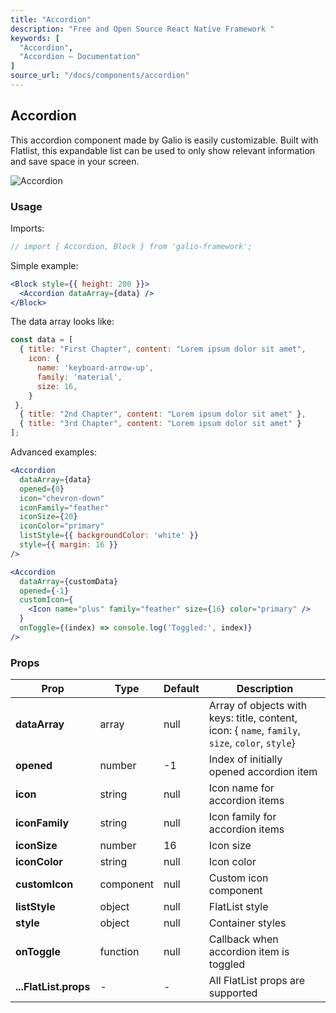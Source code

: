 ```yaml
---
title: "Accordion"
description: "Free and Open Source React Native Framework "
keywords: [
  "Accordion",
  "Accordion – Documentation"
]
source_url: "/docs/components/accordion"
---
```


## Accordion

This accordion component made by Galio is easily customizable. Built with Flatlist, this expandable list can be used to only show relevant information and save space in your screen.

![Accordion](/img/docs/accordion/accordion.gif)

### Usage

Imports:

```jsx
// import { Accordion, Block } from 'galio-framework';
```

Simple example:

```jsx
<Block style={{ height: 200 }}>
  <Accordion dataArray={data} />
</Block>
```

The data array looks like:

```jsx
const data = [
  { title: "First Chapter", content: "Lorem ipsum dolor sit amet", 
    icon: {
      name: 'keyboard-arrow-up',
      family: 'material',
      size: 16,
    } 
 },
  { title: "2nd Chapter", content: "Lorem ipsum dolor sit amet" },
  { title: "3rd Chapter", content: "Lorem ipsum dolor sit amet" }
];
```

Advanced examples:

```jsx
<Accordion
  dataArray={data}
  opened={0}
  icon="chevron-down"
  iconFamily="feather"
  iconSize={20}
  iconColor="primary"
  listStyle={{ backgroundColor: 'white' }}
  style={{ margin: 16 }}
/>

<Accordion
  dataArray={customData}
  opened={-1}
  customIcon={
    <Icon name="plus" family="feather" size={16} color="primary" />
  }
  onToggle={(index) => console.log('Toggled:', index)}
/>
```

### Props

| Prop            | Type     | Default | Description                                                                                                     |
|-----------------|----------|---------|-----------------------------------------------------------------------------------------------------------------|
| **dataArray**   | array    | null    | Array of objects with keys: title, content, icon: { `name`, `family`, `size`, `color`, `style`}                          |
| **opened**      | number   | -1      | Index of initially opened accordion item                                                                       |
| **icon**        | string   | null    | Icon name for accordion items                                                                                  |
| **iconFamily**  | string   | null    | Icon family for accordion items                                                                                |
| **iconSize**    | number   | 16      | Icon size                                                                                                       |
| **iconColor**   | string   | null    | Icon color                                                                                                      |
| **customIcon**  | component| null    | Custom icon component                                                                                           |
| **listStyle**   | object   | null    | FlatList style                                                                                                  |
| **style**       | object   | null    | Container styles                                                                                                |
| **onToggle**    | function | null    | Callback when accordion item is toggled                                                                        |
| **...FlatList.props** | - | - | All FlatList props are supported                                                                               |
